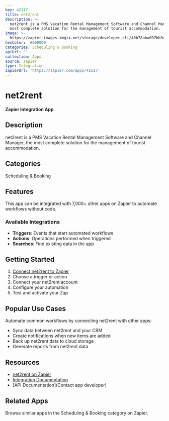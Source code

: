 ```yaml
---
key: 42117
title: net2rent
description: >-
  net2rent is a PMS Vacation Rental Management Software and Channel Manager, the
  most complete solution for the management of tourist accommodation.
image: >-
  https://zapier-images.imgix.net/storage/developer_cli/40b78aba097bb3413e2b3c48c7bdf8ab.png?auto=format%2Ccompress&ixlib=python-3.0.0&q=50
hexColor: '#000000'
categories: Scheduling & Booking
apiUrl: ''
collection: Apps
source: zapier
type: Integration
zapierUrl: 'https://zapier.com/apps/42117'
---
```

# net2rent

**Zapier Integration App**

## Description

net2rent is a PMS Vacation Rental Management Software and Channel Manager, the most complete solution for the management of tourist accommodation.

## Categories

Scheduling & Booking

## Features

This app can be integrated with 7,000+ other apps on Zapier to automate workflows without code.

### Available Integrations

- **Triggers**: Events that start automated workflows
- **Actions**: Operations performed when triggered
- **Searches**: Find existing data in the app

## Getting Started

1. [Connect net2rent to Zapier](https://zapier.com/apps/42117)
2. Choose a trigger or action
3. Connect your net2rent account
4. Configure your automation
5. Test and activate your Zap

## Popular Use Cases

Automate common workflows by connecting net2rent with other apps:

- Sync data between net2rent and your CRM
- Create notifications when new items are added
- Back up net2rent data to cloud storage
- Generate reports from net2rent data

## Resources

- [net2rent on Zapier](https://zapier.com/apps/42117)
- [Integration Documentation](https://zapier.com/apps/42117/integrations)
- [API Documentation](Contact app developer)

## Related Apps

Browse similar apps in the Scheduling & Booking category on Zapier.
